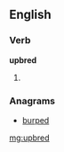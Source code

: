 ==English==

===Verb===
'''upbred'''

# {{past of|[[upbreed]]}}

===Anagrams===
* [[burped#English|burped]]

[[mg:upbred]]